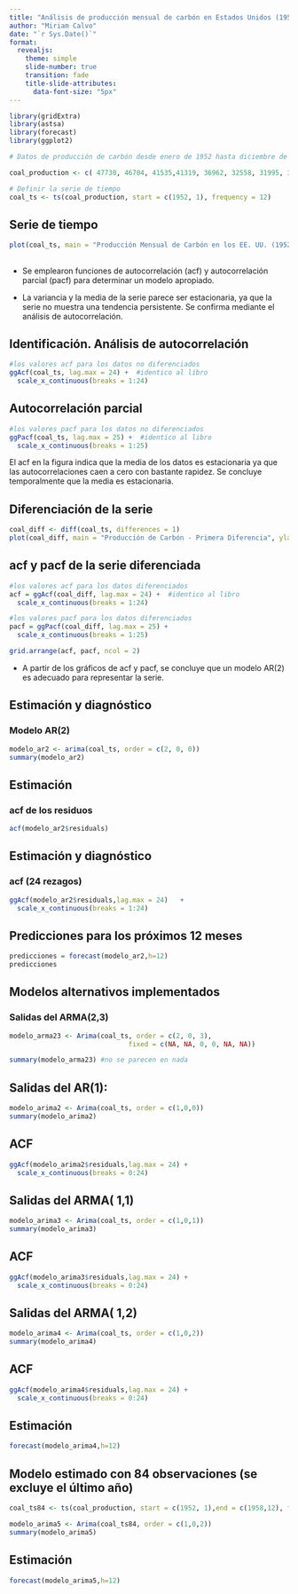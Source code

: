 ---
title: "Análisis de producción mensual de carbón en Estados Unidos (1952-1959)"
author: "Miriam Calvo"
date: "`r Sys.Date()`" 
format: 
  revealjs:
    theme: simple
    slide-number: true
    transition: fade
    title-slide-attributes:
      data-font-size: "5px"   
---



```{r}
library(gridExtra)
library(astsa)
library(forecast)
library(ggplot2)
```


```{r}
# Datos de producción de carbón desde enero de 1952 hasta diciembre de 1959 (en miles de toneladas)

coal_production <- c( 47730, 46704, 41535,41319, 36962, 32558, 31995, 32993, 44834, 29883,39611,40099, 38051, 36927,37272, 39457, 38097, 40226, 43589, 39088,39409, 37226, 34421, 34975, 32710, 31885, 32106,30029,29501,31620,34205,32153,32764,33230,35636,35550,34529,37498,37229,36021,38281,36676,44541,40850,38404, 37575, 41476,42267,43062,45036,43769,42298,44412,40498,37830,42294,38330,43554,42579,36911,42541,42430,43465,44468,43597,40774,42573,41635,39030,41572,37027,34732,36817,34295,33218,32034,31417,35719,30001,33096,35196,36550,33463,37195,34748,36461,35754,36943,35834,37912,30095,28931,31020,31746,34613,37901)

# Definir la serie de tiempo
coal_ts <- ts(coal_production, start = c(1952, 1), frequency = 12)

```


## Serie de tiempo


```{r, fig.align='center'}
plot(coal_ts, main = "Producción Mensual de Carbón en los EE. UU. (1952-1959)", ylab = "Producción (en miles de toneladas)", xlab = "Año") 

```
## 
- Se emplearon funciones de autocorrelación (acf) y autocorrelación parcial (pacf) para determinar un modelo apropiado.

- La variancia y la media de la serie parece ser estacionaria, ya que la serie no muestra una tendencia persistente. Se confirma mediante el análisis de autocorrelación.

## Identificación. Análisis de autocorrelación

```{r, fig.align='center'}
#los valores acf para los datos no diferenciados
ggAcf(coal_ts, lag.max = 24) +  #identico al libro
  scale_x_continuous(breaks = 1:24) 
```



## Autocorrelación parcial 

```{r}
#los valores pacf para los datos no diferenciados
ggPacf(coal_ts, lag.max = 25) +  #identico al libro
  scale_x_continuous(breaks = 1:25) 
```

El acf en la figura indica que la media de los datos es estacionaria ya que las autocorrelaciones caen a cero con bastante rapidez. Se concluye temporalmente que la media es estacionaria. 

## Diferenciación de la serie 

```{r}
coal_diff <- diff(coal_ts, differences = 1)
plot(coal_diff, main = "Producción de Carbón - Primera Diferencia", ylab = "Diferencia de Producción")

```


## acf y pacf de la serie diferenciada

```{r}
#los valores acf para los datos diferenciados
acf = ggAcf(coal_diff, lag.max = 24) +  #identico al libro
  scale_x_continuous(breaks = 1:24) 
```

```{r}
#los valores pacf para los datos diferenciados
pacf = ggPacf(coal_diff, lag.max = 25) +  
  scale_x_continuous(breaks = 1:25) 
```

```{r, fig.align='center'}
grid.arrange(acf, pacf, ncol = 2)
```

- A partir de los gráficos de acf y pacf, se concluye que un modelo AR(2) es adecuado para representar la serie.

## Estimación y diagnóstico


### Modelo AR(2)
```{r}
modelo_ar2 <- arima(coal_ts, order = c(2, 0, 0))
summary(modelo_ar2)
```
## Estimación


### acf de los residuos
```{r}
acf(modelo_ar2$residuals)
```

## Estimación y diagnóstico

### acf (24 rezagos)

```{r}
ggAcf(modelo_ar2$residuals,lag.max = 24)   +
  scale_x_continuous(breaks = 1:24)
```


## Predicciones para los próximos 12 meses 
```{r}
predicciones = forecast(modelo_ar2,h=12) 
predicciones
```


## Modelos alternativos implementados

### Salidas del ARMA(2,3)

```{r}
modelo_arma23 <- Arima(coal_ts, order = c(2, 0, 3), 
                              fixed = c(NA, NA, 0, 0, NA, NA))

summary(modelo_arma23) #no se parecen en nada
```



## Salidas del AR(1):

```{r}
modelo_arima2 <- Arima(coal_ts, order = c(1,0,0))
summary(modelo_arima2)
```
## ACF
```{r}
ggAcf(modelo_arima2$residuals,lag.max = 24) +  
  scale_x_continuous(breaks = 0:24) 
```

## Salidas del ARMA( 1,1)

```{r}
modelo_arima3 <- Arima(coal_ts, order = c(1,0,1))
summary(modelo_arima3)
```
## ACF
```{r}
ggAcf(modelo_arima3$residuals,lag.max = 24) +  
  scale_x_continuous(breaks = 0:24) 
```

## Salidas del ARMA( 1,2)

```{r}
modelo_arima4 <- Arima(coal_ts, order = c(1,0,2))
summary(modelo_arima4)
```
## ACF
```{r}
ggAcf(modelo_arima4$residuals,lag.max = 24) +  
  scale_x_continuous(breaks = 0:24) 
```

## Estimación
```{r}
forecast(modelo_arima4,h=12)
```

## Modelo estimado con 84 observaciones (se excluye el último año)
```{r}

coal_ts84 <- ts(coal_production, start = c(1952, 1),end = c(1958,12), frequency = 12)

modelo_arima5 <- Arima(coal_ts84, order = c(1,0,2))
summary(modelo_arima5)
```

## Estimación

```{r}
forecast(modelo_arima5,h=12)
```









